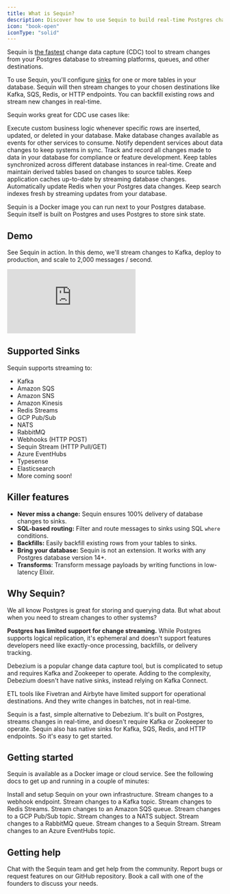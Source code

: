 ```yaml
---
title: What is Sequin?
description: Discover how to use Sequin to build real-time Postgres change data capture pipelines. Use Sequin to power workflows, sync rows between systems, and manage caches.
icon: "book-open"
iconType: "solid"
---
```


Sequin is [the fastest](/performance) change data capture (CDC) tool to stream changes from your Postgres database to streaming platforms, queues, and other destinations.

To use Sequin, you'll configure [sinks](/reference/sinks/overview) for one or more tables in your database. Sequin will then stream changes to your chosen destinations like Kafka, SQS, Redis, or HTTP endpoints. You can backfill existing rows and stream new changes in real-time.

Sequin works great for CDC use cases like:

<CardGroup cols={3}>
  <Card title="Triggering workflows" icon="bolt" href="/how-to/trigger-automated-workflows" >
    Execute custom business logic whenever specific rows are inserted, updated, or deleted in your database.
  </Card>
  <Card title="Streaming events" icon="arrow-right">
    Make database changes available as events for other services to consume.
  </Card>
  <Card title="Keeping services in sync" icon="arrows-rotate">
    Notify dependent services about data changes to keep systems in sync.
  </Card>
  <Card title="Audit logging" icon="clipboard-list" href="/how-to/create-audit-logs">
    Track and record all changes made to data in your database for compliance or feature development.
  </Card>
  <Card title="Database syncing" icon="database" href="/how-to/replicate-tables">
    Keep tables synchronized across different database instances in real-time.
  </Card>
  <Card title="Deriving tables" icon="table" href="/how-to/replicate-tables">
    Create and maintain derived tables based on changes to source tables.
  </Card>
  <Card title="Managing caches" icon="memory" href="/how-to/maintain-caches">
    Keep application caches up-to-date by streaming database changes.
  </Card>
  <Card title="Updating Redis" icon="server" href="/how-to/stream-postgres-to-redis-stream">
    Automatically update Redis when your Postgres data changes.
  </Card>
  <Card title="Search indexing" icon="magnifying-glass">
    Keep search indexes fresh by streaming updates from your database.
  </Card>
</CardGroup>

Sequin is a Docker image you can run next to your Postgres database. Sequin itself is built on Postgres and uses Postgres to store sink state.

## Demo

See Sequin in action. In this demo, we'll stream changes to Kafka, deploy to production, and scale to 2,000 messages / second.

<div className="wistia_responsive_padding" style={{ padding: '56.88% 0 0 0', position: 'relative', marginBottom: '100px' }}>
  <div className="wistia_responsive_wrapper" style={{ height: '100%', left: 0, position: 'absolute', top: 0, width: '100%', }}>
    <iframe
      src="https://fast.wistia.net/embed/iframe/hslcc4gnmv?seo=true&videoFoam=true"
      title="Overview of Postgres streaming with Sequin Video"
      allow="autoplay; fullscreen"
      allowTransparency={true}
      frameBorder="0"
      scrolling="no"
      className="wistia_embed"
      name="wistia_embed"
      msAllowFullScreen
      style={{ width: '100%', height: '100%' }}
    >
    </iframe>
  </div>
</div>
<script src="https://fast.wistia.net/assets/external/E-v1.js" async></script>

## Supported Sinks

Sequin supports streaming to:

- Kafka
- Amazon SQS
- Amazon SNS
- Amazon Kinesis
- Redis Streams
- GCP Pub/Sub
- NATS
- RabbitMQ
- Webhooks (HTTP POST)
- Sequin Stream (HTTP Pull/GET)
- Azure EventHubs
- Typesense
- Elasticsearch
- More coming soon!

## Killer features

- **Never miss a change:** Sequin ensures 100% delivery of database changes to sinks.
- **SQL-based routing:** Filter and route messages to sinks using SQL `where` conditions.
- **Backfills:** Easily backfill existing rows from your tables to sinks.
- **Bring your database:** Sequin is not an extension. It works with any Postgres database version 14+.
- **Transforms**: Transform message payloads by writing functions in low-latency Elixir.

## Why Sequin?

We all know Postgres is great for storing and querying data. But what about when you need to stream changes to other systems?

**Postgres has limited support for change streaming.** While Postgres supports logical replication, it's ephemeral and doesn't support features developers need like exactly-once processing, backfills, or delivery tracking.

Debezium is a popular change data capture tool, but is complicated to setup and requires Kafka and Zookeeper to operate. Adding to the complexity, Debezium doesn't have native sinks, instead relying on Kafka Connect.

ETL tools like Fivetran and Airbyte have limited support for operational destinations. And they write changes in batches, not in real-time.

Sequin is a fast, simple alternative to Debezium. It's built on Postgres, streams changes in real-time, and doesn't require Kafka or Zookeeper to operate. Sequin also has native sinks for Kafka, SQS, Redis, and HTTP endpoints. So it's easy to get started.

## Getting started

Sequin is available as a Docker image or cloud service. See the following docs to get up and running in a couple of minutes:

<Card title="Run Sequin" icon="docker" href="/running-sequin" horizontal>
    Install and setup Sequin on your own infrastructure.
</Card>

<CardGroup cols={3}>

  <Card title="Webhooks Quickstart" icon="webhook" href="/quickstart/webhooks" horizontal>
    Stream changes to a webhook endpoint.
  </Card>

  <Card title="Kafka Quickstart" icon="code-branch" href="/quickstart/kafka" horizontal>
    Stream changes to a Kafka topic.
  </Card>

  <Card title="Redis Stream Quickstart" icon="layer-group" href="/quickstart/redis-stream" horizontal>
    Stream changes to Redis Streams.
  </Card>

  <Card title="SQS Quickstart" icon="aws" href="/quickstart/sqs" horizontal>
    Stream changes to an Amazon SQS queue.
  </Card>

  <Card title="GCP Pub/Sub Quickstart" icon="google" href="/quickstart/gcp-pubsub" horizontal>
    Stream changes to a GCP Pub/Sub topic.
  </Card>

  <Card title="NATS Quickstart" icon="message" href="/quickstart/nats" horizontal>
    Stream changes to a NATS subject.
  </Card>

  <Card title="RabbitMQ Quickstart" icon="rabbit" href="/quickstart/rabbitmq" horizontal>
    Stream changes to a RabbitMQ queue.
  </Card>

  <Card title="Sequin Stream Quickstart" icon="wifi" href="/quickstart/sequin-stream" horizontal>
    Stream changes to a Sequin Stream.
  </Card>

  <Card title="Azure EventHubs Quickstart" icon="microsoft" href="/quickstart/azure-event-hubs" horizontal>
    Stream changes to an Azure EventHubs topic.
  </Card>
</CardGroup>

## Getting help

<Card title="Join our Discord" icon="discord" href="https://discord.gg/BV8wFXvNtY" horizontal>
  Chat with the Sequin team and get help from the community.
</Card>
<Card title="Open an issue" icon="github" href="https://github.com/sequinstream/sequin" horizontal>
  Report bugs or request features on our GitHub repository.
</Card>
<Card title="Schedule a call" icon="phone" href="https://calendly.com/sequin_io/vip-meeting" horizontal>
  Book a call with one of the founders to discuss your needs.
</Card>
